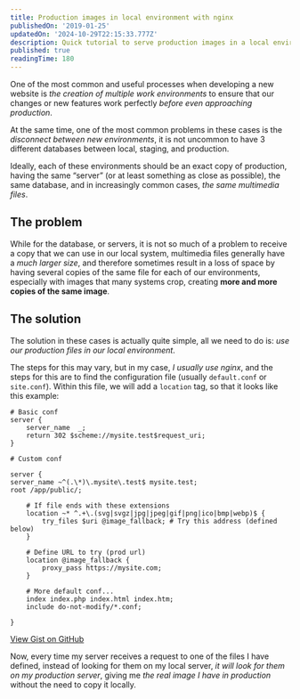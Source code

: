 ```yaml
---
title: Production images in local environment with nginx
publishedOn: '2019-01-25'
updatedOn: '2024-10-29T22:15:33.777Z'
description: Quick tutorial to serve production images in a local environment with nginx
published: true
readingTime: 180
---
```


One of the most common and useful processes when developing a new website is _the
creation of multiple work environments_ to ensure that our changes or new features
work perfectly _before even approaching production_.

At the same time, one of the most common problems in these cases is the _disconnect
between new environments_, it is not uncommon to have 3 different databases between
local, staging, and production.

Ideally, each of these environments should be an exact copy of production, having
the same “server” (or at least something as close as possible), the same database,
and in increasingly common cases, _the same multimedia files_.

## The problem

While for the database, or servers, it is not so much of a problem to receive a copy
that we can use in our local system, multimedia files generally have a _much larger
size_, and therefore sometimes result in a loss of space by having several copies
of the same file for each of our environments, especially with images that many
systems crop, creating **more and more copies of the same image**.

## The solution

The solution in these cases is actually quite simple, all we need to do is: _use
our production files in our local environment_.

The steps for this may vary, but in my case, _I usually use nginx_, and the steps
for this are to find the configuration file (usually `default.conf` or `site.conf`).
Within this file, we will add a `location` tag, so that it looks like this example:

```plain
# Basic conf
server {
	server_name  _;
	return 302 $scheme://mysite.test$request_uri;
}

# Custom conf

server {
server_name ~^(.\*)\.mysite\.test$ mysite.test;
root /app/public/;

    # If file ends with these extensions
    location ~* ^.+\.(svg|svgz|jpg|jpeg|gif|png|ico|bmp|webp)$ {
    	try_files $uri @image_fallback; # Try this address (defined below)
    }

    # Define URL to try (prod url)
    location @image_fallback {
    	proxy_pass https://mysite.com;
    }

    # More default conf...
    index index.php index.html index.htm;
    include do-not-modify/*.conf;

}
```

[View Gist on GitHub](https://gist.github.com/emeaguiar/aa8998e75094197f9a8197073ac936eb)

Now, every time my server receives a request to one of the files I have defined,
instead of looking for them on my local server, _it will look for them on my
production server_, giving me _the real image I have in production_ without the
need to copy it locally.
